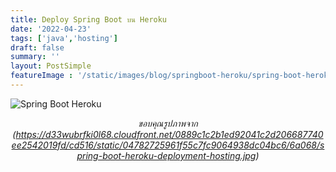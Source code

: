 ```yaml
---
title: Deploy Spring Boot บน Heroku
date: '2022-04-23'
tags: ['java','hosting']
draft: false
summary: ''
layout: PostSimple
featureImage : '/static/images/blog/springboot-heroku/spring-boot-heroku.jpeg'
---
```


![Spring Boot Heroku](/static/images/blog/springboot-heroku/spring-boot-heroku.jpeg)
*<center>ขอบคุณรูปภาพจาก (https://d33wubrfki0l68.cloudfront.net/0889c1c2b1ed92041c2d206687740ee2542019fd/cd516/static/04782725961f55c7fc9064938dc04bc6/6a068/spring-boot-heroku-deployment-hosting.jpg) </center>*




